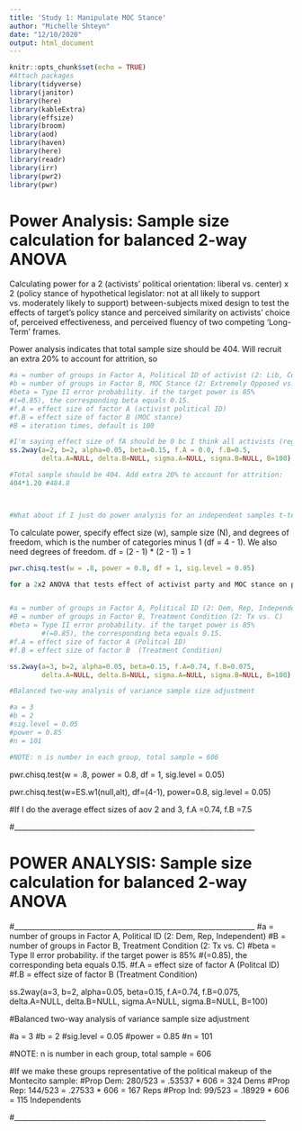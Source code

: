 ```yaml
---
title: 'Study 1: Manipulate MOC Stance'
author: "Michelle Shteyn"
date: "12/10/2020"
output: html_document
---
```


```r
knitr::opts_chunk$set(echo = TRUE)
#Attach packages
library(tidyverse)
library(janitor)
library(here)
library(kableExtra)
library(effsize)
library(broom)
library(aod)
library(haven)
library(here)
library(readr)
library(irr)
library(pwr2)
library(pwr)
```

# Power Analysis: Sample size calculation for balanced 2-way ANOVA

Calculating power for a 2 (activists’ political orientation: liberal vs. center) x 2 (policy stance of hypothetical legislator: not at all likely to support vs. moderately likely to support) between-subjects mixed design to test the effects of target’s policy stance and perceived similarity on activists’ choice of, perceived effectiveness, and perceived fluency of two competing 'Long-Term' frames. 

Power analysis indicates that total sample size should be 404. Will recruit an extra 20% to account for attrition, so 

```r
#a = number of groups in Factor A, Political ID of activist (2: Lib, Center)
#b = number of groups in Factor B, MOC Stance (2: Extremely Opposed vs. Moderately Opposed)
#beta = Type II error probability. if the target power is 85%
#(=0.85), the corresponding beta equals 0.15.
#f.A = effect size of factor A (activist political ID)
#f.B = effect size of factor B (MOC stance)
#B = iteration times, default is 100

#I'm saying effect size of fA should be 0 bc I think all activists (regardless of lib or center) would choose the people/enviro messsage frame
ss.2way(a=2, b=2, alpha=0.05, beta=0.15, f.A = 0.0, f.B=0.5, 
        delta.A=NULL, delta.B=NULL, sigma.A=NULL, sigma.B=NULL, B=100)

#Total sample should be 404. Add extra 20% to account for attrition:
404*1.20 #484.8



#What about if I just do power analysis for an independent samples t-test?

```





To calculate power, specify effect size (w), sample size (N), and degrees of freedom, which is the number of categories minus 1 (df = 4 - 1). 
We also need degrees of freedom. df = (2 - 1) * (2 - 1) = 1

```r
pwr.chisq.test(w = .8, power = 0.8, df = 1, sig.level = 0.05)

for a 2x2 ANOVA that tests effect of activist party and MOC stance on perceived effectiveness of messages with a strong effect size to acheive 80% power, we need


#a = number of groups in Factor A, Political ID (2: Dem, Rep, Independent)
#B = number of groups in Factor B, Treatment Condition (2: Tx vs. C)
#beta = Type II error probability. if the target power is 85%
        #(=0.85), the corresponding beta equals 0.15.
#f.A = effect size of factor A (Politcal ID)
#f.B = effect size of factor B  (Treatment Condition)

ss.2way(a=3, b=2, alpha=0.05, beta=0.15, f.A=0.74, f.B=0.075,
        delta.A=NULL, delta.B=NULL, sigma.A=NULL, sigma.B=NULL, B=100)

#Balanced two-way analysis of variance sample size adjustment 

#a = 3
#b = 2
#sig.level = 0.05
#power = 0.85
#n = 101

#NOTE: n is number in each group, total sample = 606


```

pwr.chisq.test(w = .8, power = 0.8, df = 1, sig.level = 0.05)



pwr.chisq.test(w=ES.w1(null,alt), df=(4-1), power=0.8, sig.level = 0.05)


#If I do the average effect sizes of aov 2 and 3, f.A =0.74, f.B =7.5

#___________________________________________________________________

#     POWER ANALYSIS: Sample size calculation for balanced 2-way ANOVA

#___________________________________________________________________
#a = number of groups in Factor A, Political ID (2: Dem, Rep, Independent)
#B = number of groups in Factor B, Treatment Condition (2: Tx vs. C)
#beta = Type II error probability. if the target power is 85%
        #(=0.85), the corresponding beta equals 0.15.
#f.A = effect size of factor A (Politcal ID)
#f.B = effect size of factor B  (Treatment Condition)

ss.2way(a=3, b=2, alpha=0.05, beta=0.15, f.A=0.74, f.B=0.075,
        delta.A=NULL, delta.B=NULL, sigma.A=NULL, sigma.B=NULL, B=100)

#Balanced two-way analysis of variance sample size adjustment 

#a = 3
#b = 2
#sig.level = 0.05
#power = 0.85
#n = 101

#NOTE: n is number in each group, total sample = 606

#If we make these groups representative of the political makeup of the Montecito sample:
#Prop Dem: 280/523 = .53537 * 606 = 324 Dems
#Prop Rep: 144/523 = .27533 * 606 = 167 Reps
#Prop Ind: 99/523 = .18929 * 606 = 115 Independents

#______________________________________________________________________


